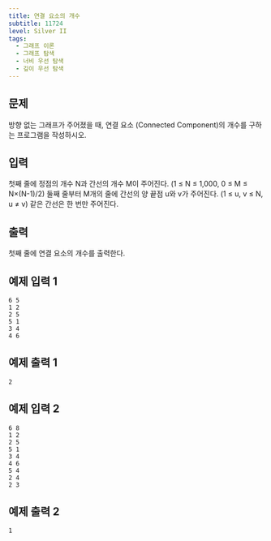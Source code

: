 ```yaml
---
title: 연결 요소의 개수
subtitle: 11724
level: Silver II
tags:
  - 그래프 이론
  - 그래프 탐색
  - 너비 우선 탐색
  - 깊이 우선 탐색
---
```


## 문제

방향 없는 그래프가 주어졌을 때, 연결 요소 (Connected Component)의 개수를 구하는 프로그램을 작성하시오.

## 입력

첫째 줄에 정점의 개수 N과 간선의 개수 M이 주어진다. (1 ≤ N ≤ 1,000, 0 ≤ M ≤ N×(N-1)/2) 둘째 줄부터 M개의 줄에 간선의 양 끝점 u와 v가 주어진다. (1 ≤ u, v ≤ N, u ≠ v) 같은 간선은 한 번만 주어진다.

## 출력

첫째 줄에 연결 요소의 개수를 출력한다.

## 예제 입력 1

```
6 5
1 2
2 5
5 1
3 4
4 6
```

## 예제 출력 1

```
2
```

## 예제 입력 2

```
6 8
1 2
2 5
5 1
3 4
4 6
5 4
2 4
2 3
```

## 예제 출력 2

```
1
```
